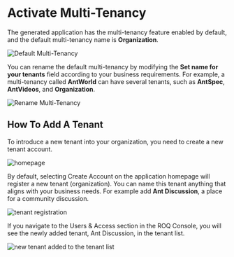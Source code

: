 
# Activate Multi-Tenancy

The generated application has the multi-tenancy feature enabled by default, and the default multi-tenancy name is **Organization**.

![Default Multi-Tenancy](/multitenancy-default.png)

You can rename the default multi-tenancy by modifying the **Set name for your tenants** field according to your business requirements. For example, a multi-tenancy called **AntWorld** can have several tenants, such as **AntSpec**, **AntVideos**, and **Organization**.

![Rename Multi-Tenancy](/multitenancy-tenants.png)


## How To Add A Tenant

To introduce a new tenant into your organization, you need to create a new tenant account.

![homepage](/multitenancy-homepage.png)

By default, selecting Create Account on the application homepage will register a new tenant (organization). You can name this tenant anything that aligns with your business needs. For example add **Ant Discussion**, a place for a community discussion.

![tenant registration](/tenant-reg-form.png)

If you navigate to the Users & Access section in the ROQ Console, you will see the newly added tenant, Ant Discussion, in the tenant list.

![new tenant added to the tenant list](/new-tenant-list.png)

